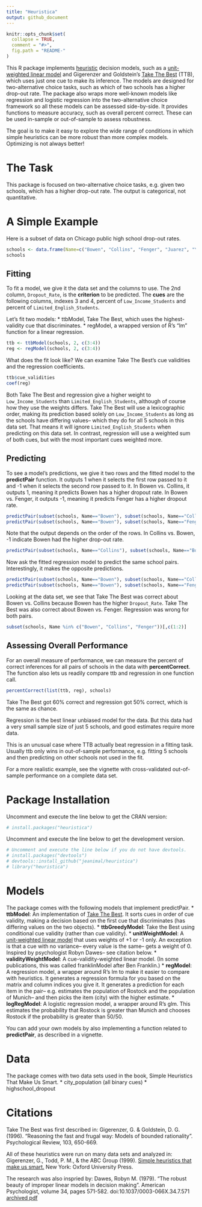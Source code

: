 ```yaml
---
title: "Heuristica"
output: github_document
---
```


<!-- README.md is generated from README.Rmd. Please edit that file and then run: -->
<!-- library(knitr); knit("README.Rmd") -->

```r
knitr::opts_chunk$set(
  collapse = TRUE,
  comment = "#>",
  fig.path = "README-"
)
```

This R package implements [heuristic](http://en.wikipedia.org/wiki/Heuristic) decision models, such as a [unit-weighted linear model](http://en.wikipedia.org/wiki/Unit-weighted_regression) and Gigerenzer and Goldstein's [Take The Best](http://en.wikipedia.org/wiki/Take-the-best_heuristic) (TTB), which uses just one cue to make its inference.  The models are designed for two-alternative choice tasks, such as which of two schools has a higher drop-out rate.  The package also wraps more well-known models like regression and logistic regression into the two-alternative choice framework so all these models can be assessed side-by-side.  It provides functions to measure accuracy, such as overall percent correct.  These can be used in-sample or out-of-sample to assess robustness.

The goal is to make it easy to explore the wide range of conditions in which simple heuristics can be more robust than more complex models.  Optimizing is not always better!

# The Task

This package is focused on two-alternative choice tasks, e.g. given two schools, which has a higher drop-out rate.  The output is categorical, not quantitative.

# A Simple Example

Here is a subset of data on Chicago public high school drop-out rates.
```r
schools <- data.frame(Name=c("Bowen", "Collins", "Fenger", "Juarez", "Young"), Dropout_Rate=c(25.5, 11.8, 28.7, 21.6, 4.5), Low_Income_Students=c(82.5, 88.8, 63.2, 84.5, 30.3), Limited_English_Students=c(11.4, 0.1, 0, 28.3, 0.1))
schools
```

## Fitting

To fit a model, we give it the data set and the columns to use.  The 2nd column, `Dropout_Rate`, is the __criterion__ to be predicted.  The __cues__ are the following columns, indexes 3 and 4, percent of `Low_Income_Students` and percent of `Limited_English_Students`.

Let's fit two models:
* ttbModel, Take The Best, which uses the highest-validity cue that discriminates.
* regModel, a wrapped version of R's "lm" function for a linear regression.

```r
ttb <- ttbModel(schools, 2, c(3:4))
reg <- regModel(schools, 2, c(3:4))
```

What does the fit look like?  We can examine Take The Best's cue validities and the regression coefficients.
```r
ttb$cue_validities
coef(reg)
```
Both Take The Best and regression give a higher weight to `Low_Income_Students` than `Limited_English_Students`, although of course how they use the weights differs.  Take The Best will use a lexicographic order, making its prediction based solely on `Low_Income_Students` as long as the schools have differing values-- which they do for all 5 schools in this data set.  That means it will ignore `Limited_English_Students` when predicting on this data set.  In contrast, regression will use a weighted sum of both cues, but with the most important cues weighted more.  

## Predicting

To see a model's predictions, we give it two rows and the fitted model to the __predictPair__ function.  It outputs 1 when it selects the first row passed to it and -1 when it selects the second row passed to it.  In Bowen vs. Collins, it outputs 1, meaning it predicts Bowen has a higher dropout rate.  In Bowen vs. Fenger, it outputs -1, meaning it predicts Fenger has a higher dropout rate.
```r
predictPair(subset(schools, Name=="Bowen"), subset(schools, Name=="Collins"), ttb)
predictPair(subset(schools, Name=="Bowen"), subset(schools, Name=="Fenger"), ttb)
```

Note that the output depends on the order of the rows.  In Collins vs. Bowen, -1 indicate Bowen had the higher drop-out rate.
```r
predictPair(subset(schools, Name=="Collins"), subset(schools, Name=="Bowen"), ttb)
```


Now ask the fitted regression model to predict the same school pairs.  Interestingly, it makes the opposite predictions.
```r
predictPair(subset(schools, Name=="Bowen"), subset(schools, Name=="Collins"), reg)
predictPair(subset(schools, Name=="Bowen"), subset(schools, Name=="Fenger"), reg)
```

Looking at the data set, we see that Take The Best was correct about Bowen vs. Collins because Bowen has the higher `Dropout_Rate`.  Take The Best was also correct about Bowen vs. Fenger.  Regression was wrong for both pairs.
```r
subset(schools, Name %in% c("Bowen", "Collins", "Fenger"))[,c(1:2)]
```

## Assessing Overall Performance

For an overall measure of performance, we can measure the percent of correct inferences for all pairs of schools in the data with __percentCorrect__.  The function also lets us readily compare ttb and regression in one function call.
```r
percentCorrect(list(ttb, reg), schools)
```

Take The Best got 60% correct and regression got 50% correct, which is the same as chance.

Regression is the best linear unbiased model for the data.  But this data had a very small sample size of just 5 schools, and good estimates require more data.

This is an unusual case where TTB actually beat regression in a fitting task.  Usually ttb only wins in out-of-sample performance, e.g. fitting 5 schools and then predicting on other schools not used in the fit.

For a more realistic example, see the vignette with cross-validated out-of-sample performance on a complete data set.

# Package Installation

Uncomment and execute the line below to get the CRAN version:

```r
# install.packages("heuristica") 
```

Uncomment and execute the line below to get the development version.

```r
# Uncomment and execute the line below if you do not have devtools.
# install.packages("devtools") 
# devtools::install_github("jeanimal/heuristica")
# library("heuristica")
```

# Models

The package comes with the following models that implement predictPair.
* __ttbModel__: An implementation of [Take The Best](http://en.wikipedia.org/wiki/Take-the-best_heuristic). It sorts cues in order of cue validity, making a decision based on the first cue that discriminates (has differing values on the two objects).
* __ttbGreedyModel__: Take the Best using conditional cue validity (rather than cue validity).
* __unitWeightModel__: A [unit-weighted linear model](http://en.wikipedia.org/wiki/Unit-weighted_regression) that uses weights of +1 or -1 only.  An exception is that a cue with no variance-- every value is the same-- gets a weight of 0.  Inspired by psychologist Robyn Dawes-- see citation below.
* __validityWeightModel__: A cue-validity-weighted linear model.  (In some publications, this was called franklinModel after Ben Franklin.)
* __regModel__: A regression model, a wrapper around R's lm to make it easier to compare with heuristics.  It generates a regression formula for you based on the matrix and column indices you give it.  It generates a prediction for each item in the pair-- e.g. estimates the population of Rostock and the population of Munich-- and then picks the item (city) with the higher estimate.
* __logRegModel__: A logistic regression model, a wrapper around R's glm.  This estimates the probability that Rostock is greater than Munich and chooses Rostock if the probability is greater than 50/50.

You can add your own models by also implementing a function related to __predictPair__, as described in a vignette.

# Data

The package comes with two data sets used in the book, Simple Heuristics That Make Us Smart.
* city_population (all binary cues)
* highschool_dropout

# Citations

Take The Best was first described in:
Gigerenzer, G. & Goldstein, D. G. (1996). "Reasoning the fast and frugal way: Models of bounded rationality". Psychological Review, 103, 650-669.

All of these heuristics were run on many data sets and analyzed in:
Gigerenzer, G., Todd, P. M., & the ABC Group (1999). [Simple heuristics that make us smart.](http://www.amazon.com/Simple-Heuristics-That-Make-Smart/dp/0195143817) New York: Oxford University Press. 

The research was also inspried by:
Dawes, Robyn M. (1979). "The robust beauty of improper linear models in decision making". American Psychologist, volume 34, pages 571-582. doi:10.1037/0003-066X.34.7.571 [archived pdf](http://www.cmu.edu/dietrich/sds/docs/dawes/the-robust-beauty-of-improper-linear-models-in-decision-making.pdf)


